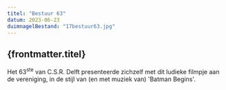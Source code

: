 ```yaml
---
titel: "Bestuur 63"
datum: 2023-06-23
duimnagelBestand: "17bestuur63.jpg"
---
```



## {frontmatter.titel}

Het 63<sup>ste</sup> van C.S.R. Delft presenteerde zichzelf met dit ludieke filmpje aan de vereniging, in de stijl van (en met muziek van) 'Batman Begins'.

<Youtube titel="Bestuur 63" youtubeId="2K_A5zCy-cU" />
